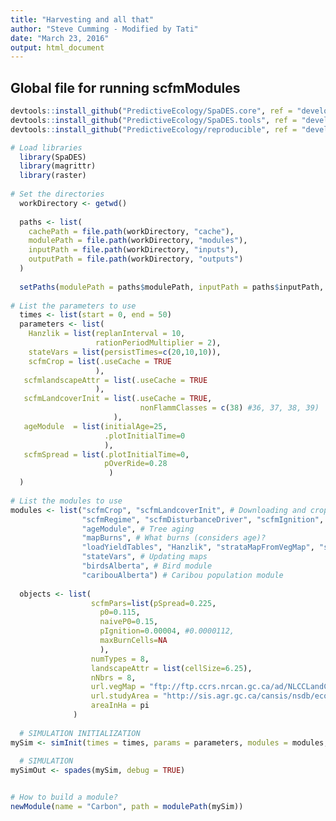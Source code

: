 ```yaml
---
title: "Harvesting and all that"
author: "Steve Cumming - Modified by Tati"
date: "March 23, 2016"
output: html_document
---
```


## Global file for running scfmModules

```r

devtools::install_github("PredictiveEcology/SpaDES.core", ref = "development") # Make sure you have the latest version of SpaDES.core: 0.1.1.9011
devtools::install_github("PredictiveEcology/SpaDES.tools", ref = "development") # Make sure you have the latest version of SpaDES.tools: 0.1.1.9010
devtools::install_github("PredictiveEcology/reproducible", ref = "development") # Make sure you have the latest version of reproducible: 0.1.4.9016

# Load libraries  
  library(SpaDES)
  library(magrittr)
  library(raster)
  
# Set the directories
  workDirectory <- getwd()
  
  paths <- list(
    cachePath = file.path(workDirectory, "cache"),
    modulePath = file.path(workDirectory, "modules"),
    inputPath = file.path(workDirectory, "inputs"),
    outputPath = file.path(workDirectory, "outputs")
  )
  
  setPaths(modulePath = paths$modulePath, inputPath = paths$inputPath, outputPath = paths$outputPath, cachePath = paths$cachePath)
  
# List the parameters to use
  times <- list(start = 0, end = 50)
  parameters <- list(
    Hanzlik = list(replanInterval = 10,
                   rationPeriodMultiplier = 2),
    stateVars = list(persistTimes=c(20,10,10)),
    scfmCrop = list(.useCache = TRUE
                   ),
   scfmlandscapeAttr = list(.useCache = TRUE
                   ),
   scfmLandcoverInit = list(.useCache = TRUE,
                             nonFlammClasses = c(38) #36, 37, 38, 39)
                       ),
   ageModule  = list(initialAge=25, 
                     .plotInitialTime=0
                     ),
   scfmSpread = list(.plotInitialTime=0,
                     pOverRide=0.28
                      )
  )
  
# List the modules to use
modules <- list("scfmCrop", "scfmLandcoverInit", # Downloading and cropping rasters 
                "scfmRegime", "scfmDisturbanceDriver", "scfmIgnition", "scfmEscape", "scfmSpread", # Fire module 
                "ageModule", # Tree aging 
                "mapBurns", # What burns (considers age)?
                "loadYieldTables", "Hanzlik", "strataMapFromVegMap", "scfmHarvest", # Harvesting 
                "stateVars", # Updating maps
                "birdsAlberta", # Bird module
                "caribouAlberta") # Caribou population module
   
  objects <- list(
                  scfmPars=list(pSpread=0.225,
                    p0=0.115,
                    naiveP0=0.15, 
                    pIgnition=0.00004, #0.0000112,
                    maxBurnCells=NA
                    ),
                  numTypes = 8,
                  landscapeAttr = list(cellSize=6.25),
                  nNbrs = 8,
                  url.vegMap = "ftp://ftp.ccrs.nrcan.gc.ca/ad/NLCCLandCover/LandcoverCanada2005_250m/LandCoverOfCanada2005_V1_4.zip",
                  url.studyArea = "http://sis.agr.gc.ca/cansis/nsdb/ecostrat/district/ecodistrict_shp.zip",
                  areaInHa = pi
              )
 
  # SIMULATION INITIALIZATION
mySim <- simInit(times = times, params = parameters, modules = modules, objects = objects, paths = paths, loadOrder = unlist(modules))
  
  # SIMULATION
mySimOut <- spades(mySim, debug = TRUE)


# How to build a module?
newModule(name = "Carbon", path = modulePath(mySim))

```

